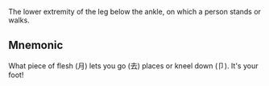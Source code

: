 The lower extremity of the leg below the ankle, on which a person stands or walks.

## Mnemonic

What piece of flesh (月) lets you go (去) places or kneel down (卩). It's your foot!
